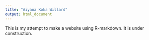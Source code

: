 ```yaml
---
title: "Aiyana Koka Willard"
output: html_document
---
```


This is my attempt to make a website using R-markdown. It is under construction. 